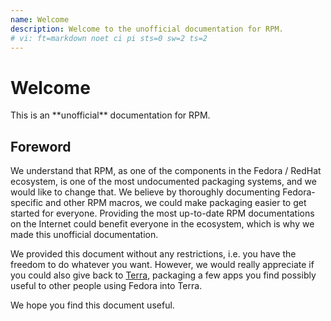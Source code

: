 ```yaml
---
name: Welcome
description: Welcome to the unofficial documentation for RPM.
# vi: ft=markdown noet ci pi sts=0 sw=2 ts=2
---
```



# Welcome

<Callout type="warning">
  This is an **unofficial** documentation for RPM.
</Callout>

## Foreword

We understand that RPM, as one of the components in the Fedora / RedHat ecosystem,
is one of the most undocumented packaging systems, and we would like to change that.
We believe by thoroughly documenting Fedora-specific and other RPM macros, we could
make packaging easier to get started for everyone.
Providing the most up-to-date RPM documentations on the Internet could benefit everyone
in the ecosystem, which is why we made this unofficial documentation.

We provided this document without any restrictions, i.e. you have the freedom
to do whatever you want. However, we would really appreciate if you could also give back
to [Terra], packaging a few apps you find possibly useful to other people using Fedora into Terra.

We hope you find this document useful.

[Terra]: https://terra.fyralabs.com
